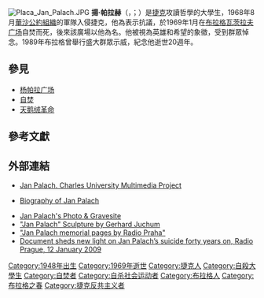 {{Expand language|1=en|2=cs|time=2021-11-29T07:12:57+00:00}}
[[File:Placa_Jan_Palach.JPG|right]]
'''揚·帕拉赫'''（{{lang-cs|Jan Palach}}，{{IPA-cs|jan ˈpalax}}；{{bd|1948年|8月11日|1969年|1月19日|catIdx=J}}）是[[捷克|捷克]]攻讀哲學的大學生，1968年8月[[華沙公約組織|華沙公約組織]]的軍隊入侵捷克，他為表示抗議，於1969年1月在[[布拉格|布拉格]][[瓦茨拉夫广场|瓦茨拉夫广场]]自焚而死，後來該廣場以他為名。他被視為英雄和希望的象徵，受到群眾悼念。1989年布拉格曾舉行盛大群眾示威，紀念他逝世20週年。

==參見==
*[[杨帕拉广场|杨帕拉广场]]
*[[自焚|自焚]]
*[[天鹅绒革命|天鹅绒革命]]

== 參考文獻 ==
{{reflist}}

== 外部連結 ==
* [https://web.archive.org/web/20130914042848/http://janpalach.eu/en/default/index Jan Palach. Charles University Multimedia Project]
* {{cs icon}} [http://zivotopisyonline.cz/jan-palach-1181948-1911969-pochoden-c-1/ Biography of Jan Palach] {{Wayback|url=http://zivotopisyonline.cz/jan-palach-1181948-1911969-pochoden-c-1/ |date=20210101083315 }}
* [http://www.findagrave.com/cgi-bin/fg.cgi?page=gr&GRid=2222 Jan Palach's Photo & Gravesite] {{Wayback|url=http://www.findagrave.com/cgi-bin/fg.cgi?page=gr&GRid=2222 |date=20070312030735 }}
* [http://gerhardjuchumsculptor.org/sculptures/008-s-s.htm "Jan Palach" Sculpture by Gerhard Juchum] {{Wayback|url=http://gerhardjuchumsculptor.org/sculptures/008-s-s.htm |date=20160303204343 }}
* [http://archive.wikiwix.com/cache/20110223152818/http://archiv.radio.cz/palach99/eng/ "Jan Palach memorial pages by Radio Praha"]
* [http://www.radio.cz/en/article/112129 Document sheds new light on Jan Palach’s suicide forty years on, [[Radio_Prague|Radio Prague]], 12 January 2009] {{Wayback|url=http://www.radio.cz/en/article/112129 |date=20090207005840 }}

{{Authority control}}
{{DEFAULTSORT:Palach, Jan}}
[[Category:1948年出生|Category:1948年出生]]
[[Category:1969年逝世|Category:1969年逝世]]
[[Category:捷克人|Category:捷克人]]
[[Category:自殺大學生|Category:自殺大學生]]
[[Category:自焚者|Category:自焚者]]
[[Category:自杀社会运动者|Category:自杀社会运动者]]
[[Category:布拉格人|Category:布拉格人]]
[[Category:布拉格之春|Category:布拉格之春]]
[[Category:捷克反共主义者|Category:捷克反共主义者]]